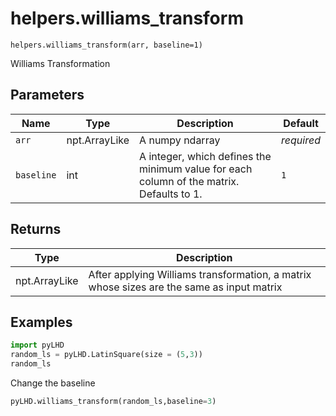 # helpers.williams_transform { #pyLHD.helpers.williams_transform }

`helpers.williams_transform(arr, baseline=1)`

Williams Transformation

## Parameters

| Name       | Type          | Description                                                                              | Default    |
|------------|---------------|------------------------------------------------------------------------------------------|------------|
| `arr`      | npt.ArrayLike | A numpy ndarray                                                                          | _required_ |
| `baseline` | int           | A integer, which defines the minimum value for each column of the matrix. Defaults to 1. | `1`        |

## Returns

| Type          | Description                                                                               |
|---------------|-------------------------------------------------------------------------------------------|
| npt.ArrayLike | After applying Williams transformation, a matrix whose sizes are the same as input matrix |

## Examples



```python
import pyLHD
random_ls = pyLHD.LatinSquare(size = (5,3))
random_ls
```
Change the baseline
```python
pyLHD.williams_transform(random_ls,baseline=3)
```